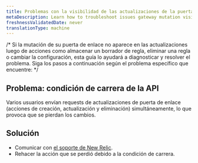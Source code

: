 ```yaml
---
title: Problemas con la visibilidad de las actualizaciones de la puerta de enlace en las actualizaciones
metaDescription: Learn how to troubleshoot issues gateway mutation visibility in updates.
freshnessValidatedDate: never
translationType: machine
---
```


/\* Si la mutación de su puerta de enlace no aparece en las actualizaciones luego de acciones como almacenar un borrador de regla, eliminar una regla o cambiar la configuración, esta guía lo ayudará a diagnosticar y resolver el problema. Siga los pasos a continuación según el problema específico que encuentre: \*/

## Problema: condición de carrera de la API

Varios usuarios envían requests de actualizaciones de puerta de enlace (acciones de creación, actualización y eliminación) simultáneamente, lo que provoca que se pierdan los cambios.

## Solución

* Comunicar con [el soporte de New Relic](https://support.newrelic.com).
* Rehacer la acción que se perdió debido a la condición de carrera.